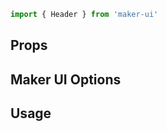 <SEO
  title="Header"
  description="Use the Header component to wrap your primary navigation, custom widgets, and mobile navigation menu."
/>

<Diagram component="Header">

```jsx
import { Header } from 'maker-ui'
```

</Diagram>

## Props

## Maker UI Options

## Usage
